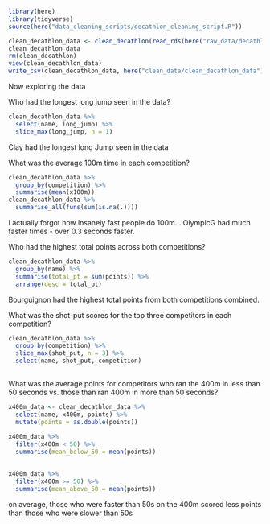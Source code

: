 ```r
library(here)
library(tidyverse)
source(here("data_cleaning_scripts/decathlon_cleaning_script.R"))

clean_decathlon_data <- clean_decathlon(read_rds(here("raw_data/decathlon.rds")))
clean_decathlon_data
rm(clean_decathlon)
view(clean_decathlon_data)
write_csv(clean_decathlon_data, here("clean_data/clean_decathlon_data"))
```
Now exploring the data

Who had the longest long jump seen in the data?
```r
clean_decathlon_data %>% 
  select(name, long_jump) %>% 
  slice_max(long_jump, n = 1)
```
Clay had the longest long Jump seen in the data

What was the average 100m time in each competition?
```r
clean_decathlon_data %>% 
  group_by(competition) %>% 
  summarise(mean(x100m))
clean_decathlon_data %>% 
  summarise_all(funs(sum(is.na(.))))

```
I actually forgot how insanely fast people do 100m... OlympicG had much faster times - over 0.3 seconds faster.

Who had the highest total points across both competitions?
```r
clean_decathlon_data %>% 
  group_by(name) %>% 
  summarise(total_pt = sum(points)) %>% 
  arrange(desc = total_pt)
```
Bourguignon had the highest total points from both competitions combined.

What was the shot-put scores for the top three competitors in each competition?
```r
clean_decathlon_data %>% 
  group_by(competition) %>% 
  slice_max(shot_put, n = 3) %>% 
  select(name, shot_put, competition)
  

```


What was the average points for competitors who ran the 400m in less than 50 seconds vs. those than ran 400m in more than 50 seconds?

```r
x400m_data <- clean_decathlon_data %>% 
  select(name, x400m, points) %>% 
  mutate(points = as.double(points))
  
x400m_data %>% 
  filter(x400m < 50) %>% 
  summarise(mean_below_50 = mean(points))

  
x400m_data %>% 
  filter(x400m >= 50) %>% 
  summarise(mean_above_50 = mean(points))
```
on average, those who were faster than 50s on the 400m scored less points than those who were slower than 50s

